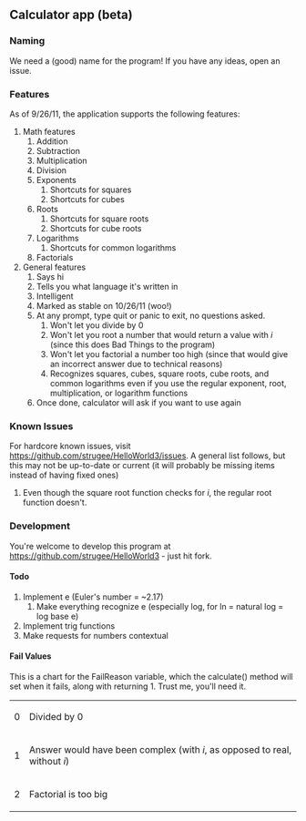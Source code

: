 == Calculator app (beta) ==

=== Naming ===
We need a (good) name for the program! If you have any ideas, open an issue.

=== Features ===
As of 9/26/11, the application supports the following features:
# Math features
## Addition
## Subtraction
## Multiplication
## Division
## Exponents
### Shortcuts for squares
### Shortcuts for cubes
## Roots
### Shortcuts for square roots
### Shortcuts for cube roots
## Logarithms
### Shortcuts for common logarithms
## Factorials
# General features
## Says hi
## Tells you what language it's written in
## Intelligent
## Marked as stable on 10/26/11 (woo!)
## At any prompt, type quit or panic to exit, no questions asked.
### Won't let you divide by 0
### Won't let you root a number that would return a value with ''i'' (since this does Bad Things to the program)
### Won't let you factorial a number too high (since that would give an incorrect answer due to technical reasons)
### Recognizes squares, cubes, square roots, cube roots, and common logarithms even if you use the regular exponent, root, multiplication, or logarithm functions
## Once done, calculator will ask if you want to use again

=== Known Issues ===
For hardcore known issues, visit https://github.com/strugee/HelloWorld3/issues.
A general list follows, but this may not be up-to-date or current (it will probably be missing items instead of having fixed ones)
# Even though the square root function checks for ''i'', the regular root function doesn't.

=== Development ===
You're welcome to develop this program at https://github.com/strugee/HelloWorld3 - just hit fork.

==== Todo ====
# Implement e (Euler's number = ~2.17)
## Make everything recognize e (especially log, for ln = natural log = log base e)
# Implement trig functions
# Make requests for numbers contextual

==== Fail Values ====
This is a chart for the FailReason variable, which the calculate() method will set when it fails, along with returning 1. Trust me, you'll need it.
{| border="1"
|0||Divided by 0
|-
|1||Answer would have been complex (with ''i'', as opposed to real, without ''i'')
|-
|2||Factorial is too big
|}